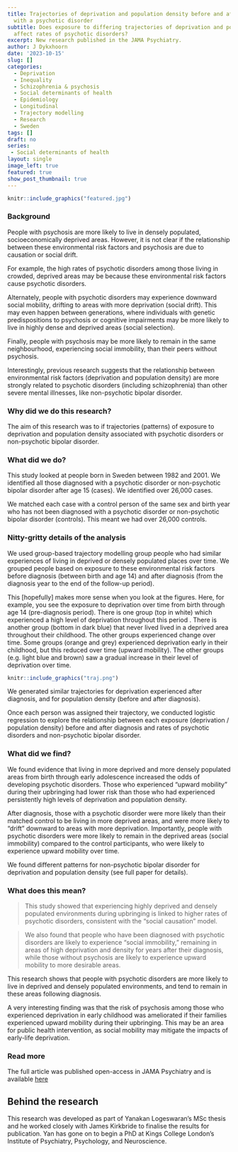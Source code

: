 ```yaml
---
title: Trajectories of deprivation and population density before and after diagnosis
  with a psychotic disorder
subtitle: Does exposure to differing trajectories of deprivation and population density
  affect rates of psychotic disorders?  
excerpt: New research published in the JAMA Psychiatry. 
author: J Dykxhoorn
date: '2023-10-15'
slug: []
categories:
  - Deprivation
  - Inequality
  - Schizophrenia & psychosis
  - Social determinants of health
  - Epidemiology
  - Longitudinal
  - Trajectory modelling
  - Research
  - Sweden
tags: []
draft: no
series: 
 - Social determinants of health
layout: single
image_left: true
featured: true
show_post_thumbnail: true
---
```


```r
knitr::include_graphics("featured.jpg")
```

### Background
People with psychosis are more likely to live in densely populated, socioeconomically deprived areas. However, it is not clear if the relationship between these environmental risk factors and psychosis are due to causation or social drift. 

For example, the high rates of psychotic disorders among those living in crowded, deprived areas may be because these environmental risk factors cause psychotic disorders. 

Alternately, people with psychotic disorders may experience downward social mobility, drifting to areas with more deprivation (social drift). This may even happen between generations, where individuals with genetic predispositions to psychosis or cognitive impairments may be more likely to live in highly dense and deprived areas (social selection).

Finally, people with psychosis may be more likely to remain in the same neighbourhood, experiencing social immobility, than their peers without psychosis. 

Interestingly, previous research suggests that the relationship between environmental risk factors (deprivation and population density) are more strongly related to psychotic disorders (including schizophrenia) than other severe mental illnesses, like non-psychotic bipolar disorder.

### Why did we do this research?
The aim of this research was to if trajectories (patterns) of exposure to deprivation and population density associated with psychotic disorders or non-psychotic bipolar disorder.


### What did we do?
This study looked at people born in Sweden between 1982 and 2001. We identified all those diagnosed with a psychotic disorder or non-psychotic bipolar disorder after age 15 (cases). We identified over 26,000 cases. 

We matched each case with a control person of the same sex and birth year who has not been diagnosed with a psychotic disorder or non-psychotic bipolar disorder (controls). This meant we had over 26,000 controls. 


### Nitty-gritty details of the analysis
We used group-based trajectory modelling group people who had similar experiences of living in deprived or densely populated places over time. We grouped people based on exposure to these environmental risk factors before diagnosis (between birth and age 14) and after diagnosis (from the diagnosis year to the end of the follow-up period).

This [hopefully] makes more sense when you look at the figures. Here, for example, you see the exposure to deprivation over time from birth through age 14 (pre-diagnosis period). There is one group (top in white) which experienced a high level of deprivation throughout this period . There is another group (bottom in dark blue) that never lived lived in a deprived area throughout their childhood. The other groups experienced change over time. Some groups (orange and grey) experienced deprivation early in their childhood, but this reduced over time (upward mobility). The other groups (e.g. light blue and brown) saw a gradual increase in their level of deprivation over time.

```r
knitr::include_graphics("traj.png")
```

We generated similar trajectories for deprivation experienced after diagnosis, and for population density (before and after diagnosis).

Once each person was assigned their trajectory, we conducted logistic regression to explore the relationship between each exposure (deprivation / population density) before and after diagnosis and rates of psychotic disorders and non-psychotic bipolar disorder. 

### What did we find? 
We found evidence that living in more deprived and more densely populated areas from birth through early adolescence increased the odds of developing psychotic disorders. Those who experienced "upward mobility" during their upbringing had lower risk than those who had experienced persistently high levels of deprivation and population density. 

After diagnosis, those with a psychotic disorder were more likely than their matched control to be living in more deprived areas, and were more likely to "drift" downward to areas with more deprivation. Importantly, people with psychotic disorders were more likely to remain in the deprived areas (social immobility) compared to the control participants, who were likely to experience upward mobility over time. 

We found different patterns for non-psychotic bipolar disorder for deprivation and population density (see full paper for details).



### What does this mean?
> This study showed that experiencing highly deprived and densely populated environments during upbringing is linked to higher rates of psychotic disorders, consistent with the "social causation" model. 

> We also found that people who have been diagnosed with psychotic disorders are likely to experience "social immobility," remaining in areas of high deprivation and density for years after their diagnosis, while those without psychosis are likely to experience upward mobility to more desirable areas. 

This research shows that people with psychotic disorders are more likely to live in deprived and densely populated environments, and tend to remain in these areas following diagnosis. 

A very interesting finding was that the risk of psychosis among those who experienced deprivation in early childhood was ameliorated if their families experienced upward mobility during their upbringing. This may be an area for public health intervention, as social mobility may mitigate the impacts of early-life deprivation.  


### Read more
The full article was published open-access in JAMA Psychiatry and is available
[here](https://pubmed.ncbi.nlm.nih.gov/37672257/)

## Behind the research
This research was developed as part of Yanakan Logeswaran's MSc thesis and he worked closely with James Kirkbride to finalise the results for publication. Yan has gone on to begin a PhD at Kings College London's Institute of Psychiatry, Psychology, and Neuroscience. 
